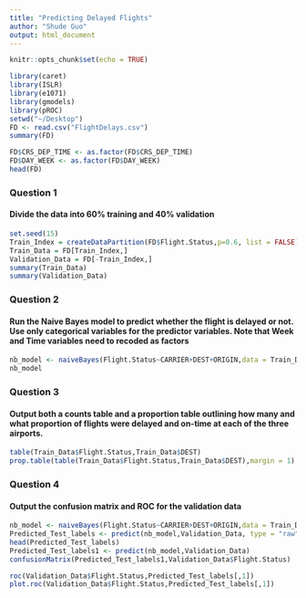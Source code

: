 ```yaml
---
title: "Predicting Delayed Flights"
author: "Shude Guo"
output: html_document
---
```


```r
knitr::opts_chunk$set(echo = TRUE)
```

```r
library(caret)
library(ISLR)
library(e1071)
library(gmodels)
library(pROC)
setwd("~/Desktop")
FD <- read.csv("FlightDelays.csv")
summary(FD)
```
```r
FD$CRS_DEP_TIME <- as.factor(FD$CRS_DEP_TIME)
FD$DAY_WEEK <- as.factor(FD$DAY_WEEK)
head(FD)
```

### Question 1
#### Divide the data into 60% training and 40% validation
```r
set.seed(15)
Train_Index = createDataPartition(FD$Flight.Status,p=0.6, list = FALSE)
Train_Data = FD[Train_Index,]
Validation_Data = FD[-Train_Index,]
summary(Train_Data)
summary(Validation_Data)
```

### Question 2
#### Run the Naive Bayes model to predict whether the flight is delayed or not. Use only categorical variables for the predictor variables. Note that Week and Time variables need to recoded as factors
```r
nb_model <- naiveBayes(Flight.Status~CARRIER+DEST+ORIGIN,data = Train_Data)
nb_model
```

### Question 3
#### Output both a counts table and a proportion table outlining how many and what proportion of flights were delayed and on-time at each of the three airports.
```r
table(Train_Data$Flight.Status,Train_Data$DEST)
prop.table(table(Train_Data$Flight.Status,Train_Data$DEST),margin = 1)
```

### Question 4
#### Output the confusion matrix and ROC for the validation data
```r
nb_model <- naiveBayes(Flight.Status~CARRIER+DEST+ORIGIN,data = Train_Data)
Predicted_Test_labels <- predict(nb_model,Validation_Data, type = "raw")
head(Predicted_Test_labels)
Predicted_Test_labels1 <- predict(nb_model,Validation_Data)
confusionMatrix(Predicted_Test_labels1,Validation_Data$Flight.Status)
```
```r
roc(Validation_Data$Flight.Status,Predicted_Test_labels[,1])
plot.roc(Validation_Data$Flight.Status,Predicted_Test_labels[,1])
```

